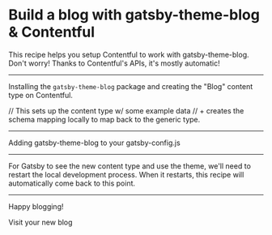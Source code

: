 # Build a blog with gatsby-theme-blog & Contentful

This recipe helps you setup Contentful to work with gatsby-theme-blog. Don't worry!
Thanks to Contentful's APIs, it's mostly automatic!

<Config
  name="contentful/setup-gatsby-theme-blog"
  requires="contentful/setup-contentful"
/>

---

Installing the `gatsby-theme-blog` package and creating the "Blog"
content type on Contentful.


// This sets up the content type w/ some example data
// + creates the schema mapping locally to map back to the generic type.
<ProvisionType
  schema={schema}
/>

---

Adding gatsby-theme-blog to your gatsby-config.js


<InstallGatsbyPlugin
  name="gatsby-theme-blog"
/>

---

For Gatsby to see the new content type and use the theme, we'll need to restart
the local development process. When it restarts, this recipe will automatically
come back to this point.

<RestartGatsbyDev />

---

Happy blogging!

<LocalDevLink to="/blog">Visit your new blog</LocalDevLink>

